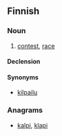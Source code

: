 ==Finnish==

===Noun===
{{infl|fi|noun}}

# [[contest]], [[race]]

====Declension====
{{fi-decl-kala|kil|p|v}}

====Synonyms====
* [[kilpailu]]

===Anagrams===
* [[kalpi#Finnish|kalpi]], [[klapi#Finnish|klapi]]